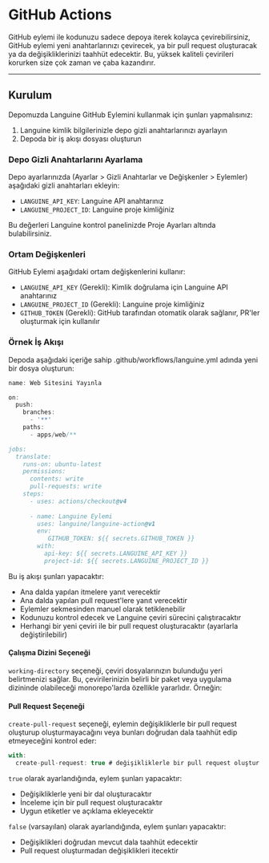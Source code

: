 # GitHub Actions

GitHub eylemi ile kodunuzu sadece depoya iterek kolayca çevirebilirsiniz, GitHub eylemi yeni anahtarlarınızı çevirecek, ya bir pull request oluşturacak ya da değişikliklerinizi taahhüt edecektir.
Bu, yüksek kaliteli çevirileri korurken size çok zaman ve çaba kazandırır.

---

## Kurulum

Depomuzda Languine GitHub Eylemini kullanmak için şunları yapmalısınız:

1. Languine kimlik bilgilerinizle depo gizli anahtarlarınızı ayarlayın
2. Depoda bir iş akışı dosyası oluşturun

### Depo Gizli Anahtarlarını Ayarlama

Depo ayarlarınızda (Ayarlar > Gizli Anahtarlar ve Değişkenler > Eylemler) aşağıdaki gizli anahtarları ekleyin:

- `LANGUINE_API_KEY`: Languine API anahtarınız
- `LANGUINE_PROJECT_ID`: Languine proje kimliğiniz

Bu değerleri Languine kontrol panelinizde Proje Ayarları altında bulabilirsiniz.



### Ortam Değişkenleri

GitHub Eylemi aşağıdaki ortam değişkenlerini kullanır:
- `LANGUINE_API_KEY` (Gerekli): Kimlik doğrulama için Languine API anahtarınız
- `LANGUINE_PROJECT_ID` (Gerekli): Languine proje kimliğiniz 
- `GITHUB_TOKEN` (Gerekli): GitHub tarafından otomatik olarak sağlanır, PR'ler oluşturmak için kullanılır

### Örnek İş Akışı

Depoda aşağıdaki içeriğe sahip .github/workflows/languine.yml adında yeni bir dosya oluşturun:

```ts title=".github/workflows/release.yml"
name: Web Sitesini Yayınla

on:
  push:
    branches:
      - '**'
    paths:
      - apps/web/**

jobs:
  translate:
    runs-on: ubuntu-latest
    permissions:
      contents: write
      pull-requests: write
    steps:
      - uses: actions/checkout@v4
      
      - name: Languine Eylemi
        uses: languine/languine-action@v1
        env:
           GITHUB_TOKEN: ${{ secrets.GITHUB_TOKEN }}
        with:
          api-key: ${{ secrets.LANGUINE_API_KEY }}
          project-id: ${{ secrets.LANGUINE_PROJECT_ID }}
```
 
 Bu iş akışı şunları yapacaktır:
- Ana dalda yapılan itmelere yanıt verecektir
- Ana dalda yapılan pull request'lere yanıt verecektir
- Eylemler sekmesinden manuel olarak tetiklenebilir
- Kodunuzu kontrol edecek ve Languine çeviri sürecini çalıştıracaktır
- Herhangi bir yeni çeviri ile bir pull request oluşturacaktır (ayarlarla değiştirilebilir)

#### Çalışma Dizini Seçeneği

`working-directory` seçeneği, çeviri dosyalarınızın bulunduğu yeri belirtmenizi sağlar. Bu, çevirilerinizin belirli bir paket veya uygulama dizininde olabileceği monorepo'larda özellikle yararlıdır. Örneğin:

#### Pull Request Seçeneği

`create-pull-request` seçeneği, eylemin değişikliklerle bir pull request oluşturup oluşturmayacağını veya bunları doğrudan dala taahhüt edip etmeyeceğini kontrol eder:

```typescript title=".github/workflows/languine.yml"
with:
  create-pull-request: true # değişikliklerle bir pull request oluştur
```

`true` olarak ayarlandığında, eylem şunları yapacaktır:
- Değişikliklerle yeni bir dal oluşturacaktır
- İnceleme için bir pull request oluşturacaktır
- Uygun etiketler ve açıklama ekleyecektir

`false` (varsayılan) olarak ayarlandığında, eylem şunları yapacaktır:
- Değişiklikleri doğrudan mevcut dala taahhüt edecektir
- Pull request oluşturmadan değişiklikleri itecektir